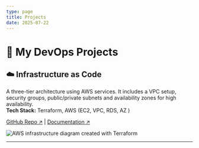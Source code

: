 ```yaml
---
type: page
title: Projects
date: 2025-07-22
---
```



# 🚀 My DevOps Projects

<div className="grid grid-cols-1 md:grid-cols-2 gap-8 mt-8">

<div className="project-card">

## ☁️ Infrastructure as Code

A three-tier architecture using AWS services. It includes a VPC setup, security groups, public/private subnets and availability zones for high availability.\
**Tech Stack:** Terraform, AWS (EC2, VPC, RDS, AZ )

[GitHub Repo ↗](https://github.com/wegoagain00/three-tier-architecture) | [Documentation ↗](https://github.com/wegoagain00/three-tier-architecture)

<Image
  src="/images/three-tier.svg"
  alt="AWS infrastructure diagram created with Terraform"
  width={600}
  height={338}
  className="next-image rounded-lg border border-gray-200 mt-4"
/>

</div>

</div>

---
